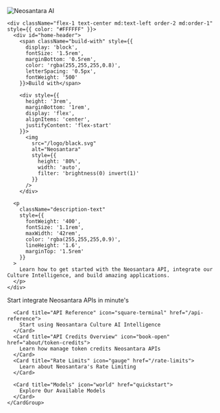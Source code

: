 <div className="relative w-full pt-12 pb-12">
  <div className="relative z-10 flex flex-col md:flex-row items-center gap-6" style={{ 
    maxWidth: '70rem', 
    margin: '0 auto', 
    padding: '0 1.25rem',
    marginBottom: '50px'
  }}>
    <div className="flex-1 flex justify-center md:justify-end order-1 md:order-2">
      <img 
        src="/images/logo.svg"
        alt="Neosantara AI" 
        style={{ 
          maxWidth: '100%', 
          height: 'auto', 
          maxHeight: '20rem',
          borderRadius: '12px',
          boxShadow: '0 10px 25px rgba(0,0,0,0.2)'
        }} 
      />
    </div>

    <div className="flex-1 text-center md:text-left order-2 md:order-1" style={{ color: "#FFFFFF" }}>
      <div id="home-header">
        <span className="build-with" style={{
          display: 'block',
          fontSize: '1.5rem',
          marginBottom: '0.5rem',
          color: 'rgba(255,255,255,0.8)',
          letterSpacing: '0.5px',
          fontWeight: '500'
        }}>Build with</span>

        <div style={{
          height: '3rem',
          marginBottom: '1rem',
          display: 'flex',
          alignItems: 'center',
          justifyContent: 'flex-start'
        }}>
          <img 
            src="/logo/black.svg" 
            alt="Neosantara" 
            style={{ 
              height: '80%',
              width: 'auto',
              filter: 'brightness(0) invert(1)'
            }}
          />
        </div>

      <p
        className="description-text"
        style={{
          fontWeight: '400',
          fontSize: '1.1rem',
          maxWidth: '42rem',
          color: 'rgba(255,255,255,0.9)',
          lineHeight: '1.6',
          marginTop: '1.5rem'
        }}
      >
        Learn how to get started with the Neosantara API, integrate our Culture Intelligence, and build amazing applications.
      </p>
    </div>
  </div>

  <div style={{ 
    maxWidth: "900px", 
    margin: "0 auto", 
    padding: "0 20px",
    position: 'relative',
    zIndex: 10
  }}>
    <CardGroup cols={3}>
      <Card title="Quickstart" icon="rocket-launch" href="quickstart">
        Start integrate Neosantara APIs in minute's
      </Card>
      
      <Card title="API Reference" icon="square-terminal" href="/api-reference">
        Start using Neosantara Culture AI Intelligence
      </Card>
      <Card title="API Credits Overview" icon="book-open" href="about/token-credits">
        Learn how manage token credits Neosantara APIs
      </Card>
      <Card title="Rate Limits" icon="gauge" href="/rate-limits">
        Learn about Neosantara's Rate Limiting
      </Card>
      
      <Card title="Models" icon="world" href="quickstart">
        Explore Our Available Models
      </Card>
    </CardGroup>
  </div>
</div>